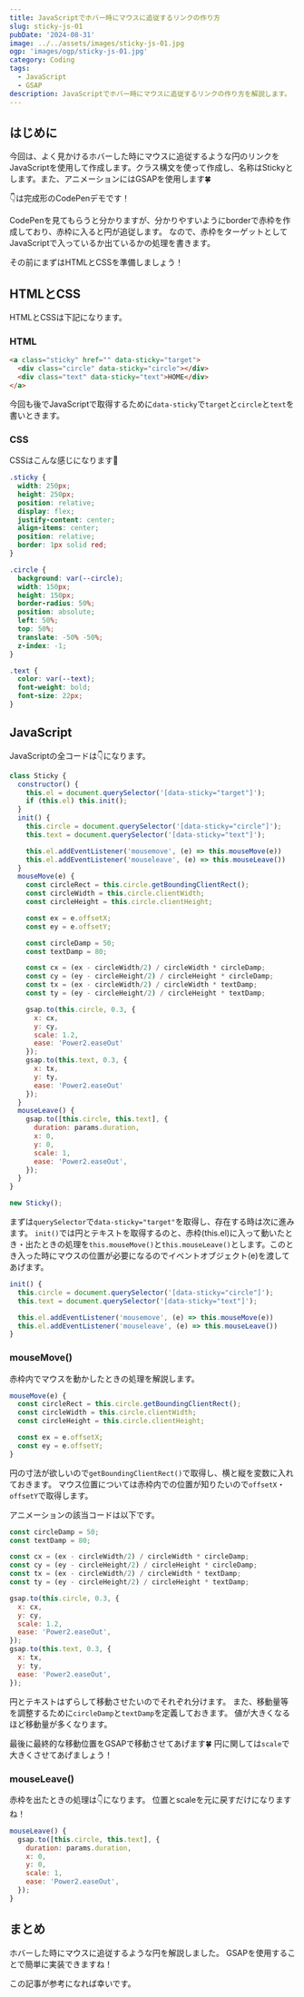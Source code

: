 ```yaml
---
title: JavaScriptでホバー時にマウスに追従するリンクの作り方
slug: sticky-js-01
pubDate: '2024-08-31'
image: ../../assets/images/sticky-js-01.jpg
ogp: 'images/ogp/sticky-js-01.jpg'
category: Coding
tags:
  - JavaScript
  - GSAP
description: JavaScriptでホバー時にマウスに追従するリンクの作り方を解説します。
---
```


## はじめに

今回は、よく見かけるホバーした時にマウスに追従するような円のリンクをJavaScriptを使用して作成します。クラス構文を使って作成し、名称はStickyとします。また、アニメーションにはGSAPを使用します🍀

👇は完成形のCodePenデモです！
<CodePenEmbed penId="yLdqjQy" title="Mouse Sticky with GSAP" />

CodePenを見てもらうと分かりますが、分かりやすいようにborderで赤枠を作成しており、赤枠に入ると円が追従します。
なので、赤枠をターゲットとしてJavaScriptで入っているか出ているかの処理を書きます。

その前にまずはHTMLとCSSを準備しましょう！

## HTMLとCSS

HTMLとCSSは下記になります。

### HTML

```html title="index.html"
<a class="sticky" href="" data-sticky="target">
  <div class="circle" data-sticky="circle"></div>
  <div class="text" data-sticky="text">HOME</div>
</a>
```

今回も後でJavaScriptで取得するために`data-sticky`で`target`と`circle`と`text`を書いときます。

### CSS

CSSはこんな感じになります💅

```css title="style.scss"
.sticky {
  width: 250px;
  height: 250px;
  position: relative;
  display: flex;
  justify-content: center;
  align-items: center;
  position: relative;
  border: 1px solid red;
}

.circle {
  background: var(--circle);
  width: 150px;
  height: 150px;
  border-radius: 50%;
  position: absolute;
  left: 50%;
  top: 50%;
  translate: -50% -50%;
  z-index: -1;
}

.text {
  color: var(--text);
  font-weight: bold;
  font-size: 22px;
}

```

## JavaScript

JavaScriptの全コードは👇になります。

```js title="sticky.js"
class Sticky {
  constructor() {
    this.el = document.querySelector('[data-sticky="target"]');
    if (this.el) this.init();
  }
  init() {
    this.circle = document.querySelector('[data-sticky="circle"]');
    this.text = document.querySelector('[data-sticky="text"]');

    this.el.addEventListener('mousemove', (e) => this.mouseMove(e))
    this.el.addEventListener('mouseleave', (e) => this.mouseLeave())
  }
  mouseMove(e) {
    const circleRect = this.circle.getBoundingClientRect();
    const circleWidth = this.circle.clientWidth;
    const circleHeight = this.circle.clientHeight;

    const ex = e.offsetX;
    const ey = e.offsetY;

    const circleDamp = 50;
    const textDamp = 80;

    const cx = (ex - circleWidth/2) / circleWidth * circleDamp;
    const cy = (ey - circleHeight/2) / circleHeight * circleDamp;
    const tx = (ex - circleWidth/2) / circleWidth * textDamp;
    const ty = (ey - circleHeight/2) / circleHeight * textDamp;

    gsap.to(this.circle, 0.3, {
      x: cx,
      y: cy,
      scale: 1.2,
      ease: 'Power2.easeOut'
    });
    gsap.to(this.text, 0.3, {
      x: tx,
      y: ty,
      ease: 'Power2.easeOut'
    });
  }
  mouseLeave() {
    gsap.to([this.circle, this.text], {
      duration: params.duration,
      x: 0,
      y: 0,
      scale: 1,
      ease: 'Power2.easeOut',
    });
  }
}

new Sticky();
```

まずは`querySelector`で`data-sticky="target"`を取得し、存在する時は次に進みます。
`init()`では円とテキストを取得するのと、赤枠(this.el)に入って動いたとき・出たときの処理を`this.mouseMove()`と`this.mouseLeave()`とします。このとき入った時にマウスの位置が必要になるのでイベントオブジェクト(e)を渡してあげます。

```js
init() {
  this.circle = document.querySelector('[data-sticky="circle"]');
  this.text = document.querySelector('[data-sticky="text"]');

  this.el.addEventListener('mousemove', (e) => this.mouseMove(e))
  this.el.addEventListener('mouseleave', (e) => this.mouseLeave())
}
```

### mouseMove()

赤枠内でマウスを動かしたときの処理を解説します。

```js
mouseMove(e) {
  const circleRect = this.circle.getBoundingClientRect();
  const circleWidth = this.circle.clientWidth;
  const circleHeight = this.circle.clientHeight;

  const ex = e.offsetX;
  const ey = e.offsetY;
}
```

円の寸法が欲しいので`getBoundingClientRect()`で取得し、横と縦を変数に入れておきます。
マウス位置については赤枠内での位置が知りたいので`offsetX`・`offsetY`で取得します。

アニメーションの該当コードは以下です。

```js
const circleDamp = 50;
const textDamp = 80;

const cx = (ex - circleWidth/2) / circleWidth * circleDamp;
const cy = (ey - circleHeight/2) / circleHeight * circleDamp;
const tx = (ex - circleWidth/2) / circleWidth * textDamp;
const ty = (ey - circleHeight/2) / circleHeight * textDamp;

gsap.to(this.circle, 0.3, {
  x: cx,
  y: cy,
  scale: 1.2,
  ease: 'Power2.easeOut',
});
gsap.to(this.text, 0.3, {
  x: tx,
  y: ty,
  ease: 'Power2.easeOut',
});
```

円とテキストはずらして移動させたいのでそれぞれ分けます。
また、移動量等を調整するために`circleDamp`と`textDamp`を定義しておきます。
値が大きくなるほど移動量が多くなります。

最後に最終的な移動位置をGSAPで移動させてあげます🍀
円に関しては`scale`で大きくさせてあげましょう！

### mouseLeave()

赤枠を出たときの処理は👇になります。
位置とscaleを元に戻すだけになりますね！

```js
mouseLeave() {
  gsap.to([this.circle, this.text], {
    duration: params.duration,
    x: 0,
    y: 0,
    scale: 1,
    ease: 'Power2.easeOut',
  });
}
```

## まとめ

ホバーした時にマウスに追従するような円を解説しました。
GSAPを使用することで簡単に実装できますね！

この記事が参考になれば幸いです。